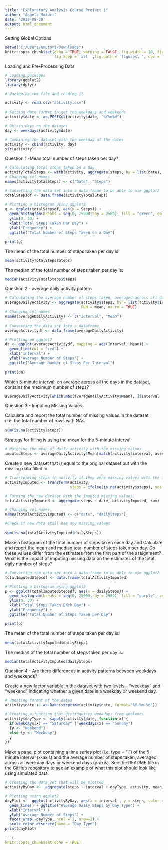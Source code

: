 ---
title: "Exploratory Analysis Course Project 1"
author: "Angela Moturi"
date: '2022-08-20'
output: html_document
---
Setting Global Options
```{r global}
setwd("C:/Users/Amutori/Downloads")
knitr::opts_chunk$set(echo = TRUE, warning = FALSE, fig.width = 10, fig.height = 5,
                      fig.keep = 'all' ,fig.path = 'figures\ ', dev = 'png')
```
Loading and Pre-Processing Data
```{r load data}
# Loading packages
library(ggplot2)
library(dplyr)

# Unzipping the file and reading it

activity <- read.csv("activity.csv")

# Setting date format to get the weekdays and weekends
activity$date <- as.POSIXct(activity$date, "%Y%m%d")

# Obtain days on the dataset
day <- weekdays(activity$date)

# Combining the dataset with the weekday of the dates
activity <- cbind(activity, day)
str(activity)
``` 
Question 1 -Mean total number of steps taken per day?
```{r mean steps}
# Calculating total steps taken on a day
activityTotalSteps <- with(activity, aggregate(steps, by = list(date), sum, na.rm = TRUE))
# Changing col names
names(activityTotalSteps) <- c("Date", "Steps")

# Converting the data set into a data frame to be able to use ggplot2
totalStepsdf <- data.frame(activityTotalSteps)

# Plotting a histogram using ggplot2
g <- ggplot(totalStepsdf, aes(x = Steps)) + 
  geom_histogram(breaks = seq(0, 25000, by = 2500), fill = "green", col = "black") + 
  ylim(0, 30) + 
  xlab("Total Steps Taken Per Day") + 
  ylab("Frequency") + 
  ggtitle("Total Number of Steps Taken on a Day")

print(g)
```
The mean of the total number of steps taken per day is:
```{r mean steps taken}
mean(activityTotalSteps$Steps)
```
The median of the total number of steps taken per day is:
```{r median steps taken}
median(activityTotalSteps$Steps)

```

Question 2 - average daily activity pattern
```{r mean steps by interval}
# Calculating the average number of steps taken, averaged across all days by 5-min intervals.
averageDailyActivity <- aggregate(activity$steps, by = list(activity$interval), 
                                  FUN = mean, na.rm = TRUE)
# Changing col names
names(averageDailyActivity) <- c("Interval", "Mean")

# Converting the data set into a dataframe
averageActivitydf <- data.frame(averageDailyActivity)

# Plotting on ggplot2
da <- ggplot(averageActivitydf, mapping = aes(Interval, Mean)) + 
  geom_line(col = "red") +
  xlab("Interval") + 
  ylab("Average Number of Steps") + 
  ggtitle("Average Number of Steps Per Interval") 
  
print(da)
```

Which 5-minute interval, on average across all the days in the dataset, contains the maximum number of steps?
```{r max}
averageDailyActivity[which.max(averageDailyActivity$Mean), ]$Interval

```
Question 3 - Imputing Missing Values

Calculate and report the total number of missing values in the dataset (i.e. the total number of rows with NAs.
```{r imputation}
sum(is.na(activity$steps))

```
Strategy for filling is using the mean for the 5-minute interval
```{r imputation with mean}
# Matching the mean of daily activity with the missing values
imputedSteps <- averageDailyActivity$Mean[match(activity$interval, averageDailyActivity$Interval)]
```
Create a new dataset that is equal to the original dataset but with the missing data filled in.
```{r imputed dataset}
# Transforming steps in activity if they were missing values with the filled values from above.
activityImputed <- transform(activity, 
                             steps = ifelse(is.na(activity$steps), yes = imputedSteps, no = activity$steps))

# Forming the new dataset with the imputed missing values.
totalActivityImputed <- aggregate(steps ~ date, activityImputed, sum)

# Changing col names
names(totalActivityImputed) <- c("date", "dailySteps")

#Check if new data still has any missing values

sum(is.na(totalActivityImputed$dailySteps))

```
Make a histogram of the total number of steps taken each day and Calculate and report the mean and median total number of steps taken per day. Do these values differ from the estimates from the first part of the assignment? What is the impact of imputing missing data on the estimates of the total daily number of steps?
```{r plot1}
# Converting the data set into a data frame to be able to use ggplot2
totalImputedStepsdf <- data.frame(totalActivityImputed)

# Plotting a histogram using ggplot2
p <- ggplot(totalImputedStepsdf, aes(x = dailySteps)) + 
  geom_histogram(breaks = seq(0, 25000, by = 2500), fill = "purple", col = "black") + 
  ylim(0, 30) + 
  xlab("Total Steps Taken Each Day") + 
  ylab("Frequency") + 
  ggtitle("Total Number of Steps Taken per Day")

print(p)
```
The mean of the total number of steps taken per day is:
```{r mean steps 2}
mean(totalActivityImputed$dailySteps)

```
The median of the total number of steps taken per day is:
```{r median steps 2}
median(totalActivityImputed$dailySteps)

```
Question 4 - Are there differences in activity patterns between weekdays and weekends?

Create a new factor variable in the dataset with two levels – “weekday” and “weekend” indicating whether a given date is a weekday or weekend day.
```{r factor}
# Updating format of the dates
activity$date <- as.Date(strptime(activity$date, format="%Y-%m-%d"))

# Creating a function that distinguises weekdays from weekends
activity$dayType <- sapply(activity$date, function(x) {
  if(weekdays(x) == "Saturday" | weekdays(x) == "Sunday")
  {y <- "Weekend"}
  else {y <- "Weekday"}
  y
})
```
Make a panel plot containing a time series plot (i.e. type = “l”) of the 5-minute interval (x-axis) and the average number of steps taken, averaged across all weekday days or weekend days (y-axis). See the README file in the GitHub repository to see an example of what this plot should look like using simulated data.
```{r plot2}
# Creating the data set that will be plotted
activityByDay <-  aggregate(steps ~ interval + dayType, activity, mean, na.rm = TRUE)

# Plotting using ggplot2
dayPlot <-  ggplot(activityByDay, aes(x = interval , y = steps, color = dayType)) + 
  geom_line() + ggtitle("Average Daily Steps by Day Type") + 
  xlab("Interval") + 
  ylab("Average Number of Steps") +
  facet_wrap(~dayType, ncol = 1, nrow=2) +
  scale_color_discrete(name = "Day Type") 
print(dayPlot) 

```{r setup, include=FALSE}
knitr::opts_chunk$set(echo = TRUE)
```
